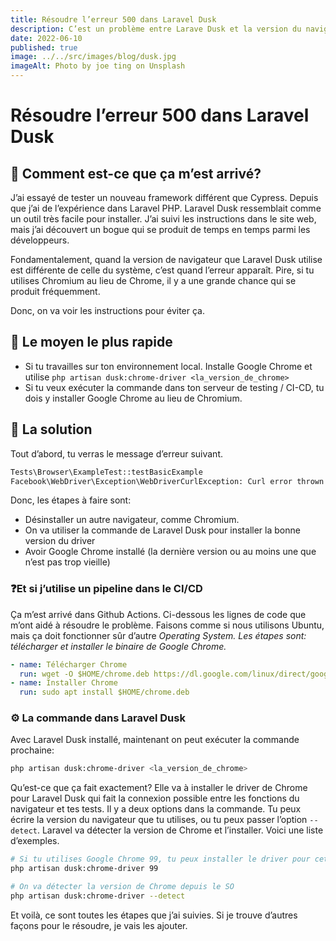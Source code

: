 ```yaml
---
title: Résoudre l’erreur 500 dans Laravel Dusk
description: C’est un problème entre Larave Dusk et la version du navigateur
date: 2022-06-10
published: true
image: ../../src/images/blog/dusk.jpg
imageAlt: Photo by joe ting on Unsplash
---
```


# Résoudre l’erreur 500 dans Laravel Dusk

## 🤔 Comment est-ce que ça m’est arrivé?

J’ai essayé de tester un nouveau framework différent que Cypress. Depuis que j’ai de l’expérience dans Laravel PHP. Laravel Dusk ressemblait comme un outil très facile pour installer. J’ai suivi les instructions dans le site web, mais j’ai découvert un bogue qui se produit de temps en temps parmi les développeurs.

Fondamentalement, quand la version de navigateur que Laravel Dusk utilise est différente de celle du système, c’est quand l’erreur apparaît. Pire, si tu utilises Chromium au lieu de Chrome, il y a une grande chance qui se produit fréquemment.

Donc, on va voir les instructions pour éviter ça.

## 👟 Le moyen le plus rapide

- Si tu travailles sur ton environnement local. Installe Google Chrome et utilise `php artisan dusk:chrome-driver <la_version_de_chrome>`
- Si tu veux exécuter la commande dans ton serveur de testing / CI-CD, tu dois y installer Google Chrome au lieu de Chromium.

## 🔨 La solution

Tout d’abord, tu verras le message d’erreur suivant.

```bash
Tests\Browser\ExampleTest::testBasicExample
Facebook\WebDriver\Exception\WebDriverCurlException: Curl error thrown for http POST to /session/d0eec334e467fffaf17d330d553bdbcc/url with params
```

Donc, les étapes à faire sont:

- Désinstaller un autre navigateur, comme Chromium.
- On va utiliser la commande de Laravel Dusk pour installer la bonne version du driver
- Avoir Google Chrome installé (la dernière version ou au moins une que n’est pas trop vieille)

### ❓Et si j’utilise un pipeline dans le CI/CD

Ça m’est arrivé dans Github Actions. Ci-dessous les lignes de code que m’ont aidé à résoudre le problème. Faisons comme si nous utilisons Ubuntu, mais ça doit fonctionner sûr d’autre _Operating System. Les étapes sont: télécharger et installer le binaire de Google Chrome._

```yaml
- name: Télécharger Chrome
  run: wget -O $HOME/chrome.deb https://dl.google.com/linux/direct/google-chrome-stable_current_amd64.deb
- name: Installer Chrome
  run: sudo apt install $HOME/chrome.deb
```

### ⚙️ La commande dans Laravel Dusk

Avec Laravel Dusk installé, maintenant on peut exécuter la commande prochaine:

```bash
php artisan dusk:chrome-driver <la_version_de_chrome>
```

Qu’est-ce que ça fait exactement? Elle va à installer le driver de Chrome pour Laravel Dusk qui fait la connexion possible entre les fonctions du navigateur et tes tests. Il y a deux options dans la commande. Tu peux écrire la version du navigateur que tu utilises, ou tu peux passer l’option `--detect`. Laravel va détecter la version de Chrome et l’installer. Voici une liste d’exemples.

```bash
# Si tu utilises Google Chrome 99, tu peux installer le driver pour cette version
php artisan dusk:chrome-driver 99

# On va détecter la version de Chrome depuis le SO
php artisan dusk:chrome-driver --detect
```

Et voilà, ce sont toutes les étapes que j’ai suivies. Si je trouve d’autres façons pour le résoudre, je vais les ajouter.
